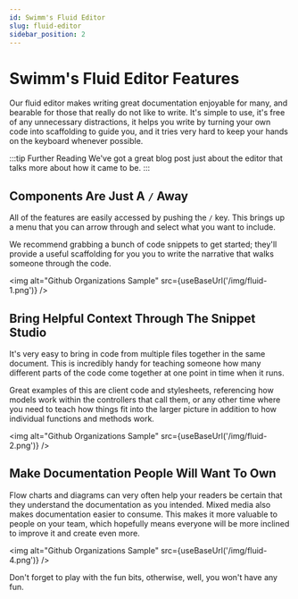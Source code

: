 ```yaml
---
id: Swimm's Fluid Editor
slug: fluid-editor
sidebar_position: 2
---
```



# Swimm's Fluid Editor Features

Our fluid editor makes writing great documentation enjoyable for many, and 
bearable for those that really do not like to write. It's simple to use, 
it's free of any unnecessary distractions, it helps you write by turning
your own code into scaffolding to guide you, and it tries very hard to
keep your hands on the keyboard whenever possible. 

:::tip Further Reading
We've <Link href="https://swimm.io/blog/advanced-documentation-editor-how-to-create-code-coupled-docs-in-seconds/">
got a great blog post just about the editor</Link> that talks more about
how it came to be.
:::


## Components Are Just A `/` Away

All of the features are easily accessed by pushing the `/` key. This brings
up a menu that you can arrow through and select what you want to include.

We recommend grabbing a bunch of code snippets to get started; they'll provide
a useful scaffolding for you you to write the narrative that walks someone
through the code.

<img alt="Github Organizations Sample" src={useBaseUrl('/img/fluid-1.png')} />

## Bring Helpful Context Through The Snippet Studio

It's very easy to bring in code from multiple files together in the same document.
This is incredibly handy for teaching someone how many different parts of the code
come together at one point in time when it runs. 

Great examples of this are client code and stylesheets, referencing how models work
within the controllers that call them, or any other time where you need to teach 
how things fit into the larger picture in addition to how individual functions and
methods work. 

<img alt="Github Organizations Sample" src={useBaseUrl('/img/fluid-2.png')} />

## Make Documentation People Will Want To Own

Flow charts and diagrams can very often help your readers be certain that they
understand the documentation as you intended. Mixed media also makes documentation
easier to consume. This makes it more valuable to people on your team, which hopefully
means everyone will be more inclined to improve it and create even more.

<img alt="Github Organizations Sample" src={useBaseUrl('/img/fluid-4.png')} />

Don't forget to play with the fun bits, otherwise, well, you won't have any fun.